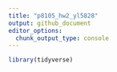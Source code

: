 ```yaml
---
title: "p8105_hw2_yl5828"
output: github_document
editor_options: 
  chunk_output_type: console
---
```


```r
library(tidyverse)
```